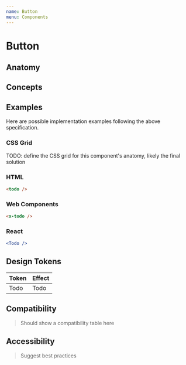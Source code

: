 ```yaml
---
name: Button
menu: Components
---
```



# Button

## Anatomy

<Anatomy component="Button" />

## Concepts

<Concepts component="Button" />

## Examples

Here are possible implementation examples following the above specification.

### CSS Grid

TODO: define the CSS grid for this component's anatomy, likely the final solution

### HTML

```html
<todo />
```

### Web Components

```html
<x-todo />
```

### React

```jsx
<Todo />
```

## Design Tokens

| Token | Effect |
| ----- | ------ |
| Todo  | Todo   |

## Compatibility

> Should show a compatibility table here

## Accessibility

> Suggest best practices
